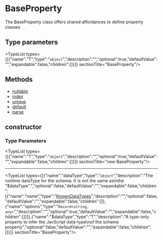 
# BaseProperty

The BaseProperty class offers shared affordances to define
property classes

## Type parameters

<TypeList types={[{"name":"T","type":"`object`","description":"","optional":true,"defaultValue":"","expandable":false,"children":[]}]}  sectionTitle="BaseProperty"/>

## Methods

- [nullable](../../../Property_Configuration_Methods/methods/dml.Property_Configuration_Methods.nullable/page.mdx)
- [index](../../../Property_Configuration_Methods/methods/dml.Property_Configuration_Methods.index/page.mdx)
- [unique](../../../Property_Configuration_Methods/methods/dml.Property_Configuration_Methods.unique/page.mdx)
- [default](../../../Property_Configuration_Methods/methods/dml.Property_Configuration_Methods.default/page.mdx)
- [parse](../../BaseProperty/methods/dml.properties_base.BaseProperty.parse/page.mdx)

## constructor

### Type Parameters

<TypeList types={[{"name":"T","type":"`object`","description":"","optional":true,"defaultValue":"","expandable":false,"children":[]}]}  sectionTitle="new BaseProperty"/>

___

<TypeList types={[{"name":"dataType","type":"`object`","description":"The runtime dataType for the schema. It is not the same as\nthe \"$dataType\".","optional":false,"defaultValue":"","expandable":false,"children":[{"name":"name","type":"[KnownDataTypes](../../../../types/DmlTypes/types/types.DmlTypes.KnownDataTypes/page.mdx)","description":"","optional":false,"defaultValue":"","expandable":false,"children":[]},{"name":"options","type":"`Record<string, any>`","description":"","optional":true,"defaultValue":"","expandable":false,"children":[]}]},{"name":"$dataType","type":"T","description":"A type-only property to infer the JavScript data-type\nof the schema property","optional":false,"defaultValue":"","expandable":false,"children":[]}]}  sectionTitle="BaseProperty"/>
